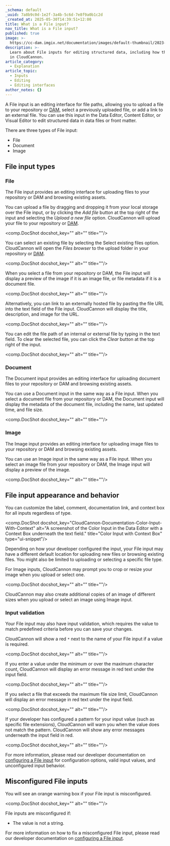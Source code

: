```yaml
---
_schema: default
_uuid: 7a8b9c0d-1e2f-3a4b-5c6d-7e8f9a0b1c2d
_created_at: 2025-05-30T14:39:51+12:00
title: What is a File input?
nav_title: What is a File input?
published: true
image: >-
  https://cc-dam.imgix.net/documentation/images/default-thumbnail/2023-Q4/CloudCannon-Documentation-Thumbnail.png
description: >-
  Learn about File inputs for editing structured data, including how they work
  in CloudCannon.
article_category:
  - Explanation
article_topic:
  - Inputs
  - Editing
  - Editing interfaces
author_notes: {}
---
```

A File input is an editing interface for file paths, allowing you to upload a file to your repository or [DAM](/documentation/articles/integrating-your-dam-with-cloudcannon/), select a previously uploaded file, or add a link to an external file. You can use this input in the Data Editor, Content Editor, or Visual Editor to edit structured data in data files or front matter.

There are three types of File input:

* File
* Document
* Image

## File input types

### File

The File input provides an editing interface for uploading files to your repository or DAM and browsing existing assets.

You can upload a file by dragging and dropping it from your local storage over the File input, or by clicking the *Add file* button at the top right of the input and selecting the *Upload a new file* option. CloudCannon will upload your file to your repository or [DAM](/documentation/articles/integrating-your-dam-with-cloudcannon/).

<comp.DocShot docshot_key="" alt="" title=""/>

You can select an existing file by selecting the Select existing files option. CloudCannon will open the *Files browser* to the upload folder in your repository or [DAM](/documentation/articles/integrating-your-dam-with-cloudcannon/).

<comp.DocShot docshot_key="" alt="" title=""/>

When you select a file from your repository or DAM, the File input will display a preview of the image if it is an image file, or file metadata if it is a document file.

<comp.DocShot docshot_key="" alt="" title=""/>

Alternatively, you can link to an externally hosted file by pasting the file URL into the text field of the File input. CloudCannon will display the title, description, and image for the URL.

<comp.DocShot docshot_key="" alt="" title=""/>

You can edit the file path of an internal or external file by typing in the text field. To clear the selected file, you can click the *Clear* button at the top right of the input.

<comp.DocShot docshot_key="" alt="" title=""/>

### Document

The Document input provides an editing interface for uploading document files to your repository or DAM and browsing existing assets.

You can use a Document input in the same way as a File input. When you select a document file from your repository or DAM, the Document input will display the metadata of the document file, including the name, last updated time, and file size.

<comp.DocShot docshot_key="" alt="" title=""/>

### Image

The Image input provides an editing interface for uploading image files to your repository or DAM and browsing existing assets.

You can use an Image input in the same way as a File input. When you select an image file from your repository or DAM, the Image input will display a preview of the image.

<comp.DocShot docshot_key="" alt="" title=""/>

## File input appearance and behavior

You can customize the label, comment, documentation link, and context box for all inputs regardless of type.

<comp.DocShot docshot_key="CloudCannon-Documentation-Color-Input-With-Context" alt="A screenshot of the Color Input in the Data Editor with a Context Box underneath the text field." title="Color Input with Context Box" type="ui-snippet"/>

Depending on how your developer configured the input, your File input may have a different default location for uploading new files or browsing existing files. You might also be limited to uploading or selecting a specific file type.

For Image inputs, CloudCannon may prompt you to crop or resize your image when you upload or select one.

<comp.DocShot docshot_key="" alt="" title=""/>

CloudCannon may also create additional copies of an image of different sizes when you upload or select an image using Image input.

### Input validation

Your File input may also have input validation, which requires the value to match predefined criteria before you can save your changes.

CloudCannon will show a red `*` next to the name of your File input if a value is required.

<comp.DocShot docshot_key="" alt="" title=""/>

If you enter a value under the minimum or over the maximum character count, CloudCannon will display an error message in red text under the input field.

<comp.DocShot docshot_key="" alt="" title=""/>

If you select a file that exceeds the maximum file size limit, CloudCannon will display an error message in red text under the input field.

<comp.DocShot docshot_key="" alt="" title=""/>

If your developer has configured a pattern for your input value (such as specific file extensions), CloudCannon will warn you when the value does not match the pattern. CloudCannon will show any error messages underneath the input field in red.

<comp.DocShot docshot_key="" alt="" title=""/>

For more information, please read our developer documentation on [configuring a File input](/documentation/articles/configure-a-file-input/) for configuration options, valid input values, and unconfigured input behavior.

## Misconfigured File inputs

You will see an orange warning box if your File input is misconfigured.

<comp.DocShot docshot_key="" alt="" title=""/>

File inputs are misconfigured if:

* The value is not a string.

For more information on how to fix a misconfigured File input, please read our developer documentation on [configuring a File input](/documentation/articles/configure-a-file-input/).
